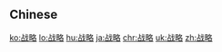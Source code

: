 {{also|戰略}}
==Chinese==
{{zh-see|戰略}}

[[ko:战略]]
[[lo:战略]]
[[hu:战略]]
[[ja:战略]]
[[chr:战略]]
[[uk:战略]]
[[zh:战略]]